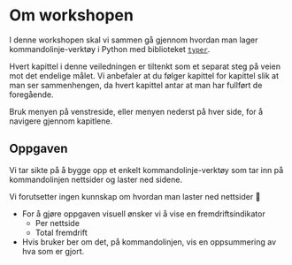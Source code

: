 # Om workshopen {.unnumbered}

I denne workshopen skal vi sammen gå gjennom hvordan man lager
kommandolinje-verktøy i Python med biblioteket
[`typer`](https://typer.tiangolo.com/).

Hvert kapittel i denne veiledningen er tiltenkt som et separat steg på veien mot
det endelige målet. Vi anbefaler at du følger kapittel for kapittel slik at man
ser sammenhengen, da hvert kapittel antar at man har fullført de foregående.

Bruk menyen på venstreside, eller menyen nederst på hver side, for å navigere
gjennom kapitlene.

## Oppgaven
Vi tar sikte på å bygge opp et enkelt kommandolinje-verktøy som tar inn på
kommandolinjen nettsider og laster ned sidene. 

::: {.column-margin}
Vi forutsetter ingen kunnskap om hvordan man laster ned nettsider 🙌
:::

- For å gjøre oppgaven visuell ønsker vi å vise en fremdriftsindikator
  - Per nettside
  - Total fremdrift 
- Hvis bruker ber om det, på kommandolinjen, vis en oppsummering av hva som er
gjort.

